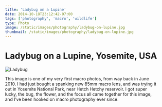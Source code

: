 ```yaml
---
title: 'Ladybug on a Lupine'
date: 2014-10-18T23:12:42-07:00
tags: ['photography', 'macro', 'wildlife']
type: Photo
image: /static/images/photography/ladybug-on-lupine.jpg
thumbnail: /static/images/photography/ladybug-on-lupine.jpg
---
```


# Ladybug on a Lupine, Yosemite, USA

![Ladybug](/static/images/photography/ladybug-on-lupine.jpg)

This image is one of my very first macro photos, from way back in June 2010. I had just bought a spanking new 85mm macro lens, and was trying it out in Yosemite National Park, near Hetch Hetchy reservoir. I got super lucky, the bug, the flower, and the focus all came together for this image, and I've been hooked on macro photography ever since.
